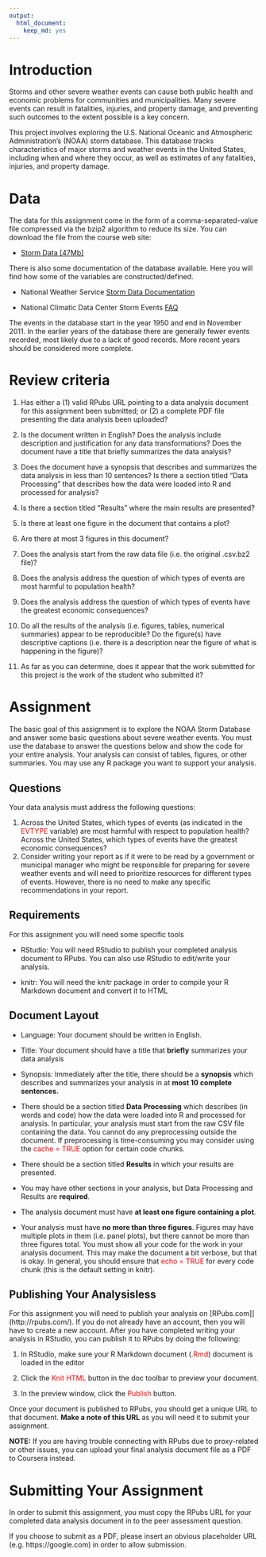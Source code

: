 ```yaml
---
output: 
  html_document: 
    keep_md: yes
---
```

Introduction
============
Storms and other severe weather events can cause both public health and economic problems for communities and municipalities. Many severe events can result in fatalities, injuries, and property damage, and preventing such outcomes to the extent possible is a key concern.

This project involves exploring the U.S. National Oceanic and Atmospheric Administration's (NOAA) storm database. This database tracks characteristics of major storms and weather events in the United States, including when and where they occur, as well as estimates of any fatalities, injuries, and property damage.

Data
====
The data for this assignment come in the form of a comma-separated-value file compressed via the bzip2 algorithm to reduce its size. You can download the file from the course web site:

* [Storm Data [47Mb] ](https://d396qusza40orc.cloudfront.net/repdata%2Fdata%2FStormData.csv.bz2)

There is also some documentation of the database available. Here you will find how some of the variables are constructed/defined.

* National Weather Service [Storm Data Documentation](https://d396qusza40orc.cloudfront.net/repdata%2Fpeer2_doc%2Fpd01016005curr.pdf)

* National Climatic Data Center Storm Events [FAQ](https://d396qusza40orc.cloudfront.net/repdata%2Fpeer2_doc%2FNCDC%20Storm%20Events-FAQ%20Page.pdf)

The events in the database start in the year 1950 and end in November 2011. In the earlier years of the database there are generally fewer events recorded, most likely due to a lack of good records. More recent years should be considered more complete.

Review criteria
===============
1. Has either a (1) valid RPubs URL pointing to a data analysis document for this assignment been submitted; or (2) a complete PDF file presenting the data analysis been uploaded?

2. Is the document written in English?
Does the analysis include description and justification for any data transformations?
Does the document have a title that briefly summarizes the data analysis?

3. Does the document have a synopsis that describes and summarizes the data analysis in less than 10 sentences?
Is there a section titled "Data Processing" that describes how the data were loaded into R and processed for analysis?

35. Is there a section titled "Results" where the main results are presented?

4. Is there at least one figure in the document that contains a plot?

5. Are there at most 3 figures in this document?

6. Does the analysis start from the raw data file (i.e. the original .csv.bz2 file)?

7. Does the analysis address the question of which types of events are most harmful to population health?

8. Does the analysis address the question of which types of events have the greatest economic consequences?

9. Do all the results of the analysis (i.e. figures, tables, numerical summaries) appear to be reproducible?
Do the figure(s) have descriptive captions (i.e. there is a description near the figure of what is happening in the figure)?

10. As far as you can determine, does it appear that the work submitted for this project is the work of the student who submitted it?

Assignment
==========
The basic goal of this assignment is to explore the NOAA Storm Database and answer some basic questions about severe weather events. You must use the database to answer the questions below and show the code for your entire analysis. Your analysis can consist of tables, figures, or other summaries. You may use any R package you want to support your analysis.

Questions
---------
Your data analysis must address the following questions:

1. Across the United States, which types of events (as indicated in the <span style="color:red" face="KaTeX_Typewriter">EVTYPE</span> variable) are most harmful with respect to population health?
Across the United States, which types of events have the greatest economic consequences?
2. Consider writing your report as if it were to be read by a government or municipal manager who might be responsible for preparing for severe weather events and will need to prioritize resources for different types of events. However, there is no need to make any specific recommendations in your report.

Requirements
------------

For this assignment you will need some specific tools

* RStudio: You will need RStudio to publish your completed analysis document to RPubs. You can also use RStudio to edit/write your analysis.

* knitr: You will need the knitr package in order to compile your R Markdown document and convert it to HTML

Document Layout
---------------

* Language: Your document should be written in English.

* Title: Your document should have a title that **briefly** summarizes your data analysis

* Synopsis: Immediately after the title, there should be a **synopsis** which describes and summarizes your analysis in at **most 10 complete sentences.**

* There should be a section titled **Data Processing** which describes (in words and code) how the data were loaded into R and processed for analysis. In particular, your analysis must start from the raw CSV file containing the data. You cannot do any preprocessing outside the document. If preprocessing is time-consuming you may consider using the <span style="color:red" face="KaTeX_Typewriter">cache = TRUE</span> option for certain code chunks.

* There should be a section titled **Results** in which your results are presented.

* You may have other sections in your analysis, but Data Processing and Results are **required**.

* The analysis document must have **at least one figure containing a plot**.

* Your analysis must have **no more than three figures**. Figures may have multiple plots in them (i.e. panel plots), but there cannot be more than three figures total.
You must show all your code for the work in your analysis document. This may make the document a bit verbose, but that is okay. In general, you should ensure that <span style="color:red" face="KaTeX_Typewriter">echo = TRUE</span> for every code chunk (this is the default setting in knitr).

Publishing Your Analysisless 
----------------------------

For this assignment you will need to publish your analysis on [RPubs.com]](http://rpubs.com/). If you do not already have an account, then you will have to create a new account. After you have completed writing your analysis in RStudio, you can publish it to RPubs by doing the following:

1. In RStudio, make sure your R Markdown document (<span style="color:red" face="KaTeX_Typewriter">.Rmd</span>) document is loaded in the editor

2. Click the <span style="color:red" face="KaTeX_Typewriter">Knit HTML</span> button in the doc toolbar to preview your document.

3. In the preview window, click the <span style="color:red" face="KaTeX_Typewriter">Publish</span> button.

Once your document is published to RPubs, you should get a unique URL to that document. **Make a note of this URL** as you will need it to submit your assignment.

**NOTE:** If you are having trouble connecting with RPubs due to proxy-related or other issues, you can upload your final analysis document file as a PDF to Coursera instead.

Submitting Your Assignment
==========================

In order to submit this assignment, you must copy the RPubs URL for your completed data analysis document in to the peer assessment question.

If you choose to submit as a PDF, please insert an obvious placeholder URL (e.g. https://google.com) in order to allow submission.

